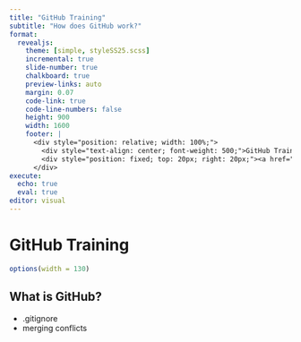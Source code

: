 ```yaml
---
title: "GitHub Training"
subtitle: "How does GitHub work?"
format:
  revealjs: 
    theme: [simple, styleSS25.scss]
    incremental: true   
    slide-number: true
    chalkboard: true
    preview-links: auto
    margin: 0.07
    code-link: true
    code-line-numbers: false
    height: 900
    width: 1600
    footer: |
      <div style="position: relative; width: 100%;">
        <div style="text-align: center; font-weight: 500;">GitHub Training</div>
        <div style="position: fixed; top: 20px; right: 20px;"><a href="index.qmd" style="text-decoration: none;">⬅ Back to Training website</a></div>
      </div>
execute:
  echo: true
  eval: true
editor: visual
---
```


# GitHub Training {.title-slide}

```r
options(width = 130)
```

## What is GitHub?

- .gitignore
- merging conflicts
